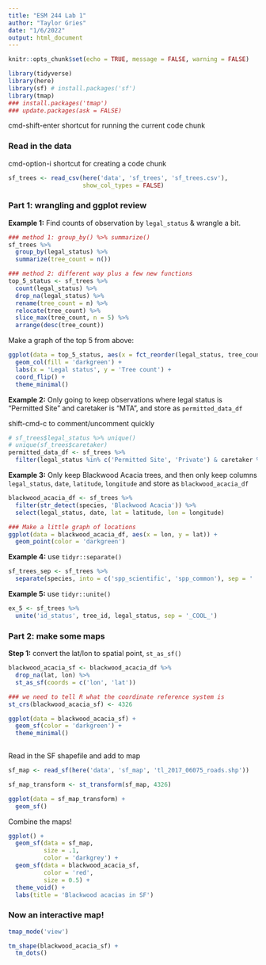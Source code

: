 ```yaml
---
title: "ESM 244 Lab 1"
author: "Taylor Gries"
date: "1/6/2022"
output: html_document
---
```


```r
knitr::opts_chunk$set(echo = TRUE, message = FALSE, warning = FALSE)

library(tidyverse)
library(here)
library(sf) # install.packages('sf')
library(tmap)
### install.packages('tmap')
### update.packages(ask = FALSE)
```

cmd-shift-enter shortcut for running the current code chunk

### Read in the data

cmd-option-i shortcut for creating a code chunk

```r
sf_trees <- read_csv(here('data', 'sf_trees', 'sf_trees.csv'),
                     show_col_types = FALSE)
```

### Part 1: wrangling and ggplot review

**Example 1:** Find counts of observation by `legal_status` & wrangle a bit.

```r
### method 1: group_by() %>% summarize()
sf_trees %>%
  group_by(legal_status) %>%
  summarize(tree_count = n())

### method 2: different way plus a few new functions
top_5_status <- sf_trees %>%
  count(legal_status) %>%
  drop_na(legal_status) %>%
  rename(tree_count = n) %>%
  relocate(tree_count) %>%
  slice_max(tree_count, n = 5) %>%
  arrange(desc(tree_count))
```

Make a graph of the top 5 from above:

```r
ggplot(data = top_5_status, aes(x = fct_reorder(legal_status, tree_count), y = tree_count)) +
  geom_col(fill = 'darkgreen') +
  labs(x = 'Legal status', y = 'Tree count') +
  coord_flip() +
  theme_minimal()
```

**Example 2:** Only going to keep observations where legal status is "Permitted Site" and caretaker is "MTA", and store as `permitted_data_df`

shift-cmd-c to comment/uncomment quickly

```r
# sf_trees$legal_status %>% unique()
# unique(sf_trees$caretaker)
permitted_data_df <- sf_trees %>%
  filter(legal_status %in% c('Permitted Site', 'Private') & caretaker %in% 'MTA')
```

**Example 3:** Only keep Blackwood Acacia trees, and then only keep columns `legal_status`, `date`, `latitude`, `longitude` and store as `blackwood_acacia_df`

```r
blackwood_acacia_df <- sf_trees %>%
  filter(str_detect(species, 'Blackwood Acacia')) %>%
  select(legal_status, date, lat = latitude, lon = longitude)

### Make a little graph of locations
ggplot(data = blackwood_acacia_df, aes(x = lon, y = lat)) +
  geom_point(color = 'darkgreen')
```

**Example 4:** use `tidyr::separate()`

```r
sf_trees_sep <- sf_trees %>%
  separate(species, into = c('spp_scientific', 'spp_common'), sep = ' :: ')
```

**Example 5:** use `tidyr::unite()`

```r
ex_5 <- sf_trees %>%
  unite('id_status', tree_id, legal_status, sep = '_COOL_')
```

### Part 2: make some maps

**Step 1:** convert the lat/lon to spatial point, `st_as_sf()`

```r
blackwood_acacia_sf <- blackwood_acacia_df %>%
  drop_na(lat, lon) %>%
  st_as_sf(coords = c('lon', 'lat'))

### we need to tell R what the coordinate reference system is
st_crs(blackwood_acacia_sf) <- 4326

ggplot(data = blackwood_acacia_sf) +
  geom_sf(color = 'darkgreen') +
  theme_minimal()
  
```

Read in the SF shapefile and add to map

```r
sf_map <- read_sf(here('data', 'sf_map', 'tl_2017_06075_roads.shp'))

sf_map_transform <- st_transform(sf_map, 4326)

ggplot(data = sf_map_transform) +
  geom_sf()
```

Combine the maps!

```r
ggplot() +
  geom_sf(data = sf_map,
          size = .1, 
          color = 'darkgrey') +
  geom_sf(data = blackwood_acacia_sf,
          color = 'red', 
          size = 0.5) +
  theme_void() +
  labs(title = 'Blackwood acacias in SF')
```

### Now an interactive map!

```r
tmap_mode('view')

tm_shape(blackwood_acacia_sf) +
  tm_dots()
```

